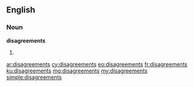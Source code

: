 ==English==

===Noun===
'''disagreements'''

# {{plural of|disagreement}}

[[ar:disagreements]]
[[cy:disagreements]]
[[eo:disagreements]]
[[fr:disagreements]]
[[ku:disagreements]]
[[mg:disagreements]]
[[my:disagreements]]
[[simple:disagreements]]